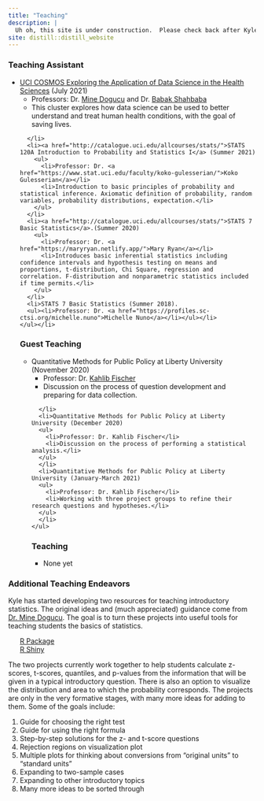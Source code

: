 ```yaml
---
title: "Teaching"
description: |
  Uh oh, this site is under construction.  Please check back after Kyle has done some teaching.
site: distill::distill_website
---
```


<div>
  <h3 class="taHeading">Teaching Assistant</h3>
  <p class="taList">
    <ul>
      <li><a href="https://www.cosmos.uci.edu/welcome-to-your-new-website/cluster-1-data-science-in-health-sciences/">UCI COSMOS Exploring the Application of Data Science in the Health Sciences</a> (July 2021)
        <ul>
          <li> Professors: Dr. <a href="https://mdogucu.ics.uci.edu/">Mine Dogucu</a> and Dr. <a href="https://www.ics.uci.edu/~babaks/">Babak Shahbaba </a></li>
          <li>This cluster explores how data science can be used to better understand and treat human health conditions, with the goal of saving lives.</li>
        </ul>
      </li>
      <li><a href="http://catalogue.uci.edu/allcourses/stats/">STATS 120A Introduction to Probability and Statistics I</a> (Summer 2021)
        <ul>
          <li>Professor: Dr. <a href="https://www.stat.uci.edu/faculty/koko-gulesserian/">Koko Gulesserian</a></li>
          <li>Introduction to basic principles of probability and statistical inference. Axiomatic definition of probability, random variables, probability distributions, expectation.</li>
        </ul>
      </li>
      <li><a href="http://catalogue.uci.edu/allcourses/stats/">STATS 7 Basic Statistics</a>.(Summer 2020)  
        <ul>
          <li>Professor: Dr. <a href="https://maryryan.netlify.app/">Mary Ryan</a></li>
          <li>Introduces basic inferential statistics including confidence intervals and hypothesis testing on means and proportions, t-distribution, Chi Square, regression and correlation. F-distribution and nonparametric statistics included if time permits.</li>
        </ul>
      </li>
      <li>STATS 7 Basic Statistics (Summer 2018).  
      <ul><li>Professor: Dr. <a href="https://profiles.sc-ctsi.org/michelle.nuno">Michelle Nuno</a></li></ul></li>
    </ul></li>
  </p>
    
  <h3 class="guestTeachingHeading">Guest Teaching</h3>
  <p class="guestTeachList">
    <ul>
      <li>Quantitative Methods for Public Policy at Liberty University (November 2020)
        <ul>
        <li>Professor: Dr. <a href="https://www.liberty.edu/government/faculty/kahlib-fischer/">Kahlib Fischer</a></li>
        <li>Discussion on the process of question development and preparing for data collection.</li>
      </ul>
      </li>
      <li>Quantitative Methods for Public Policy at Liberty University (December 2020)
      <ul>
        <li>Professor: Dr. Kahlib Fischer</li>
        <li>Discussion on the process of performing a statistical analysis.</li>
      </ul>
      </li>
      <li>Quantitative Methods for Public Policy at Liberty University (January-March 2021)
      <ul>
        <li>Professor: Dr. Kahlib Fischer</li>
        <li>Working with three project groups to refine their research questions and hypotheses.</li>
      </ul>
      </li>
    </ul>
  </p>
  
  <h3 class="teachHeading">Teaching</h3>
  <p class="teachList">
    <ul>
      <li>None yet</li>
    </ul>
  </p>
  
</div>


<div>
<h3 class="otherTeachHeading">Additional Teaching Endeavors</h3>
  <p class="otherTeachWork">Kyle has started developing two resources for teaching introductory statistics.  The original ideas and (much appreciated) guidance come from <a href="https://mdogucu.ics.uci.edu/">Dr. Mine Dogucu</a>.  The goal is to turn these projects into useful tools for teaching students the basics of statistics.
    <ul style="list-style-type:none;">
      <li><a href="https://github.com/kcon13/introTeach">R Package</a></li>
      <li><a href="https://github.com/kcon13/introTeach-shiny">R Shiny</a></li>
    </ul>
  </p>
</div>

<div class="TeachWork">
  <p>The two projects currently work together to help students calculate z-scores, t-scores, quantiles, and p-values from the information that will be given in a typical introductory question.  There is also an option to visualize the distribution and area to which the probability corresponds.  The projects are only in the very formative stages, with many more ideas for adding to them.  Some of the goals include:
    <ol>
      <li>Guide for choosing the right test</li>
      <li>Guide for using the right formula</li>
      <li>Step-by-step solutions for the z- and t-score questions</li>
      <li>Rejection regions on visualization plot</li>
      <li>Multiple plots for thinking about conversions from "original units" to "standard units"</li>
      <li>Expanding to two-sample cases</li>
      <li>Expanding to other introductory topics</li>
      <li>Many more ideas to be sorted through</li>
    </ol>
  </p>
</div>